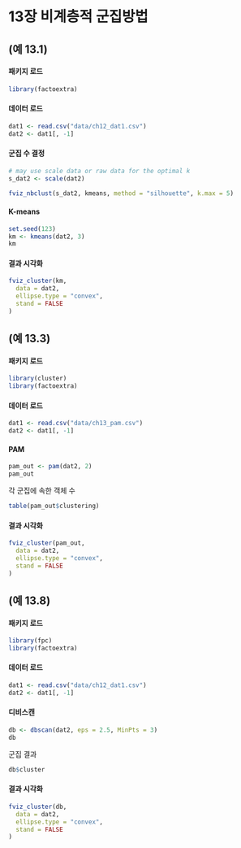 # 13장 비계층적 군집방법

## (예 13.1)

#### 패키지 로드

```r
library(factoextra)
```

#### 데이터 로드

```r
dat1 <- read.csv("data/ch12_dat1.csv")
dat2 <- dat1[, -1]
```

#### 군집 수 결정

```r
# may use scale data or raw data for the optimal k
s_dat2 <- scale(dat2)

fviz_nbclust(s_dat2, kmeans, method = "silhouette", k.max = 5)
```

#### K-means

```r
set.seed(123)
km <- kmeans(dat2, 3)
km
```

#### 결과 시각화

```r
fviz_cluster(km,
  data = dat2,
  ellipse.type = "convex",
  stand = FALSE
)
```


## (예 13.3)

#### 패키지 로드

```r
library(cluster)
library(factoextra)
```

#### 데이터 로드

```r
dat1 <- read.csv("data/ch13_pam.csv")
dat2 <- dat1[, -1]
```


#### PAM

```r
pam_out <- pam(dat2, 2)
pam_out
```

각 군집에 속한 객체 수

```r
table(pam_out$clustering)
```

#### 결과 시각화

```r
fviz_cluster(pam_out,
  data = dat2,
  ellipse.type = "convex",
  stand = FALSE
)
```



## (예 13.8)

#### 패키지 로드

```r
library(fpc)
library(factoextra)
```

#### 데이터 로드

```r
dat1 <- read.csv("data/ch12_dat1.csv")
dat2 <- dat1[, -1]
```

#### 디비스캔

```r
db <- dbscan(dat2, eps = 2.5, MinPts = 3)
db
```

군집 결과

```r
db$cluster
```


#### 결과 시각화

```r
fviz_cluster(db,
  data = dat2,
  ellipse.type = "convex",
  stand = FALSE
)
```

